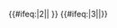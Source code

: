 {{#ifeq:{{{exclude}}}|2||{{NYCS time 2|2|icon=alltimes|text=任何時候停站|time={{{time|}}}}} {{NYCS br|time={{{time|}}}}}}} {{#ifeq:{{{exclude}}}|3||{{NYCS time 2|3|icon=allexceptnights|text=任何時候停站（深夜除外）|time={{{time|}}}}}}}
